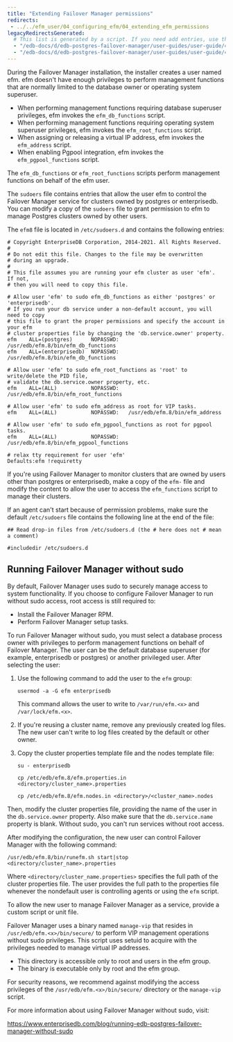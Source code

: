 ```yaml
---
title: "Extending Failover Manager permissions"
redirects:
 - ../../efm_user/04_configuring_efm/04_extending_efm_permissions
legacyRedirectsGenerated:
  # This list is generated by a script. If you need add entries, use the `legacyRedirects` key.
  - "/edb-docs/d/edb-postgres-failover-manager/user-guides/user-guide/4.0/extending_efm_permissions.html"
  - "/edb-docs/d/edb-postgres-failover-manager/user-guides/user-guide/4.1/extending_efm_permissions.html"
---
```


<div id="extending_efm_permissions" class="registered_link"></div>

During the Failover Manager installation, the installer creates a user named efm. efm doesn't have enough privileges to perform management functions that are normally limited to the database owner or operating system superuser.

-   When performing management functions requiring database superuser privileges, efm invokes the `efm_db_functions` script.
-   When performing management functions requiring operating system superuser privileges, efm invokes the `efm_root_functions` script.
-   When assigning or releasing a virtual IP address, efm invokes the `efm_address` script.
-   When enabling Pgpool integration, efm invokes the `efm_pgpool_functions` script.

The `efm_db_functions` or `efm_root_functions` scripts perform management functions on behalf of the efm user.

The `sudoers` file contains entries that allow the user efm to control the Failover Manager service for clusters owned by postgres or enterprisedb. You can modify a copy of the `sudoers` file to grant permission to efm to manage Postgres clusters owned by other users.

The `efm8` file is located in `/etc/sudoers.d` and contains the following entries:

```text
# Copyright EnterpriseDB Corporation, 2014-2021. All Rights Reserved.
#
# Do not edit this file. Changes to the file may be overwritten
# during an upgrade.
#
# This file assumes you are running your efm cluster as user 'efm'.  If not,
# then you will need to copy this file.

# Allow user 'efm' to sudo efm_db_functions as either 'postgres' or 'enterprisedb'.
# If you run your db service under a non-default account, you will need to copy
# this file to grant the proper permissions and specify the account in your efm
# cluster properties file by changing the 'db.service.owner' property.
efm    ALL=(postgres)      NOPASSWD:   /usr/edb/efm.8/bin/efm_db_functions
efm    ALL=(enterprisedb)  NOPASSWD:   /usr/edb/efm.8/bin/efm_db_functions

# Allow user 'efm' to sudo efm_root_functions as 'root' to write/delete the PID file,
# validate the db.service.owner property, etc.
efm    ALL=(ALL)           NOPASSWD:   /usr/edb/efm.8/bin/efm_root_functions

# Allow user 'efm' to sudo efm_address as root for VIP tasks.
efm    ALL=(ALL)           NOPASSWD:   /usr/edb/efm.8/bin/efm_address

# Allow user 'efm' to sudo efm_pgpool_functions as root for pgpool tasks.
efm    ALL=(ALL)           NOPASSWD:   /usr/edb/efm.8/bin/efm_pgpool_functions

# relax tty requirement for user 'efm'
Defaults:efm !requiretty
```

If you're using Failover Manager to monitor clusters that are owned by users other than postgres or enterprisedb, make a copy of the `efm-` file and modify the content to allow the user to access the `efm_functions` script to manage their clusters.

If an agent can't start because of permission problems, make sure the default `/etc/sudoers` file contains the following line at the end of the file:

```text
## Read drop-in files from /etc/sudoers.d (the # here does not # mean a comment)

#includedir /etc/sudoers.d
```

<div id="running_efm_without_sudo" class="registered_link"></div>

## Running Failover Manager without sudo

By default, Failover Manager uses sudo to securely manage access to system functionality. If you choose to configure Failover Manager to run without sudo access, root access is still required to:

-   Install the Failover Manager RPM.
-   Perform Failover Manager setup tasks.

To run Failover Manager without sudo, you must select a database process owner with privileges to perform management functions on behalf of Failover Manager. The user can be the default database superuser (for example, enterprisedb or postgres) or another privileged user. After selecting the user:

1.  Use the following command to add the user to the `efm` group:

    ```shell
    usermod -a -G efm enterprisedb
    ```

    This command allows the user to write to `/var/run/efm.<x>` and `/var/lock/efm.<x>`.

2.  If you're reusing a cluster name, remove any previously created log files. The new user can't write to log files created by the default or other owner.

3.  Copy the cluster properties template file and the nodes template file:

    ```shell
    su - enterprisedb

    cp /etc/edb/efm.8/efm.properties.in <directory/cluster_name>.properties

    cp /etc/edb/efm.8/efm.nodes.in <directory>/<cluster_name>.nodes
    ```

Then, modify the cluster properties file, providing the name of the user in the `db.service.owner` property. Also make sure that the `db.service.name` property is blank. Without sudo, you can't run services without root access.

After modifying the configuration, the new user can control Failover Manager with the following command:

```shell
/usr/edb/efm.8/bin/runefm.sh start|stop <directory/cluster_name>.properties
```

Where `<directory/cluster_name.properties>` specifies the full path of the cluster properties file. The user provides the full path to the properties file whenever the nondefault user is controlling agents or using the `efm` script.

To allow the new user to manage Failover Manager as a service, provide a custom script or unit file.

Failover Manager uses a binary named `manage-vip` that resides in `/usr/edb/efm.<x>/bin/secure/` to perform VIP management operations without sudo privileges. This script uses setuid to acquire with the privileges needed to manage virtual IP addresses.

-   This directory is accessible only to root and users in the efm group.
-   The binary is executable only by root and the efm group.

For security reasons, we recommend against modifying the access privileges of the `/usr/edb/efm.<x>/bin/secure/` directory or the `manage-vip` script.

For more information about using Failover Manager without sudo, visit:

<https://www.enterprisedb.com/blog/running-edb-postgres-failover-manager-without-sudo>
